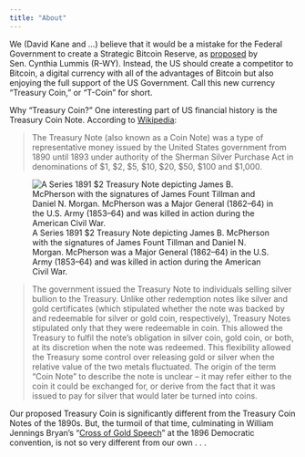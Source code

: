 ```yaml
---
title: "About"
---
```


We (David Kane and ...) believe that it would be a mistake for the Federal Government to create a Strategic Bitcoin Reserve, as [proposed](https://www.congress.gov/bill/118th-congress/senate-bill/4912/all-info) by Sen. Cynthia Lummis (R-WY). Instead, the US should create a competitor to Bitcoin, a digital currency with all of the advantages of Bitcoin but also enjoying the full support of the US Government. Call this new currency "Treasury Coin," or "T-Coin" for short.



Why "Treasury Coin?" One interesting part of US financial history is the Treasury Coin Note. According to [Wikipedia](https://en.wikipedia.org/wiki/Treasury_Note_(1890%E2%80%931891)):

> The Treasury Note (also known as a Coin Note) was a type of representative money issued by the United States government from 1890 until 1893 under authority of the Sherman Silver Purchase Act in denominations of $1, $2, $5, $10, $20, $50, $100 and $1,000.

![A Series 1891 $2 Treasury Note depicting James B. McPherson with the signatures of James Fount Tillman and Daniel N. Morgan. McPherson was a Major General (1862–64) in the U.S. Army (1853–64) and was killed in action during the American Civil War.](images/two-dollar-treasury-coin-note.jpg)

> The government issued the Treasury Note to individuals selling silver bullion to the Treasury. Unlike other redemption notes like silver and gold certificates (which stipulated whether the note was backed by and redeemable for silver or gold coin, respectively), Treasury Notes stipulated only that they were redeemable in coin. This allowed the Treasury to fulfil the note's obligation in silver coin, gold coin, or both, at its discretion when the note was redeemed. This flexibility allowed the Treasury some control over releasing gold or silver when the relative value of the two metals fluctuated. The origin of the term "Coin Note" to describe the note is unclear – it may refer either to the coin it could be exchanged for, or derive from the fact that it was issued to pay for silver that would later be turned into coins.

Our proposed Treasury Coin is significantly different from the Treasury Coin Notes of the 1890s. But, the turmoil of that time, culminating in William Jennings Bryan's "[Cross of Gold Speech](https://en.wikipedia.org/wiki/Cross_of_Gold_speech)" at the 1896 Democratic convention, is not so very different from our own . . .


